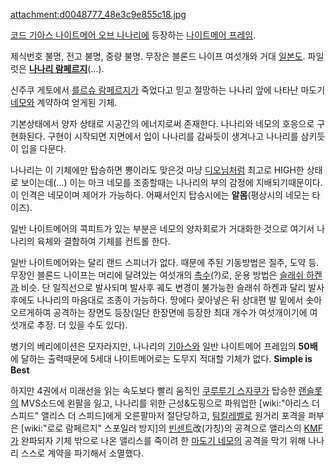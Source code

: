 attachment:d0048777_48e3c9e855c18.jpg

[[코드 기아스 나이트메어 오브 나나리]]에 등장하는 [[나이트메어 프레임]].

제식번호 불명, 전고 불명, 중량 불명. 무장은 블론드 나이프 여섯개와 거대 [[일본도]]. 파일럿은 '''[[나나리 람페르지]]'''(...).

신주쿠 게토에서 [[를르슈 람페르지]]가 죽었다고 믿고 절망하는 나나리 앞에 나타난 마도기 [[네모]]와 계약하여 얻게된 기체.

기본상태에서 양자 상태로 시공간의 에너지로써 존재한다. 나나리와 네모의 호응으로 구현화된다. 구현이 시작되면 지면에서 입이 나나리를 감싸듯이 생겨나고 나나리를 삼키듯이 입을 다문다.

나나리는 이 기체에만 탑승하면 뽕이라도 맞은것 마냥 [[디오]]님처럼 최고로 HIGH한 상태로 보이는데(...) 이는 마크 네모를 조종할때는 나나리의 부의 감정에 지배되기때문이다. 이 인격은 네모이며 제어가 가능하다. 어째서인지 탑승시에는 '''알몸'''(평상시의 네모는 타이즈).

일반 나이트메어의 콕피트가 있는 부분은 네모의 양자회로가 거대화한 것으로 여기서 나나리의 육체와 결합하여 기체를 컨트롤 한다.

일반 나이트메어와는 달리 랜드 스피너가 없다. 때문에 주된 기동방법은 질주, 도약 등. 무장인 블론드 나이프는 머리에 달려있는 여섯개의 [[촉수]](?)로, 운용 방법은 [[슬래쉬 하켄]]과 비슷. 단 일직선으로 발사되며 발사후 궤도 변경이 불가능한 슬래쉬 하켄과 달리 발사 후에도 나나리의 마음대로 조종이 가능하다. 땅에다 꽂아넣은 뒤 상대편 발 밑에서 솟아오르게하여 공격하는 장면도 등장(일단 한장면에 등장한 최대 개수가 여섯개이기에 여섯개로 추정. 더 있을 수도 있다).

병기의 베리에이션은 모자라지만, 나나리의 [[기아스]]와 일반 나이트메어 프레임의 '''50배'''에 달하는 출력때문에 5세대 나이트메어로는 도무지 적대할 기체가 없다. '''Simple is Best'''

하지만 4권에서 미래선을 읽는 속도보다 빨리 움직인 [[쿠루루기 스자쿠]]가 탑승한 [[랜슬롯]]의 MVS소드에 왼팔을 잃고, 나나리를 위한 근성&도핑으로 파워업한 [wiki:"아리스 더 스피드" 앨리스 더 스피드]에게 오른팔마저 절단당하고, [[팀킬]]레벨로 원거리 포격을 퍼부은 [wiki:"로로 람페르지" 스포일러 방지]의 [[빈센트]]改(가칭)의 공격으로 앨리스의 [[KMF]]가 완파되자 기체 밖으로 나온 앨리스를 죽이려 한 [[마도기 네모]]의 공격을 막기 위해 나나리 스스로 계약을 파기해서 소멸했다.
